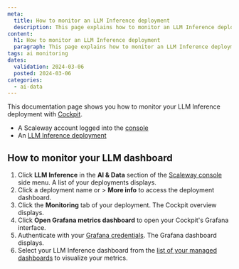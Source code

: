 ```yaml
---
meta:
  title: How to monitor an LLM Inference deployment
  description: This page explains how to monitor an LLM Inference deployment
content:
  h1: How to monitor an LLM Inference deployment
  paragraph: This page explains how to monitor an LLM Inference deployment
tags: ai monitoring
dates:
  validation: 2024-03-06
  posted: 2024-03-06
categories:
  - ai-data
---
```


This documentation page shows you how to monitor your LLM Inference deployment with [Cockpit](/observability/cockpit/quickstart/).

<Macro id="cockpit-update-dashboards" />

<Macro id="requirements" />

  - A Scaleway account logged into the [console](https://console.scaleway.com)
  - An [LLM Inference deployment](/ai-data/llm-inference/quickstart/)


## How to monitor your LLM dashboard

1. Click **LLM Inference** in the **AI & Data** section of the [Scaleway console](https://console.scaleway.com) side menu. A list of your deployments displays.
2. Click a deployment name or <Icon name="more" /> > **More info** to access the deployment dashboard.
3. Click the **Monitoring** tab of your deployment. The Cockpit overview displays.
4. Click **Open Grafana metrics dashboard** to open your Cockpit's Grafana interface.
5. Authenticate with your [Grafana credentials](/observability/cockpit/how-to/retrieve-grafana-credentials/). The Grafana dashboard displays.
6. Select your LLM Inference dashboard from the [list of your managed dashboards](/observability/cockpit/how-to/access-grafana-and-managed-dashboards/) to visualize your metrics.